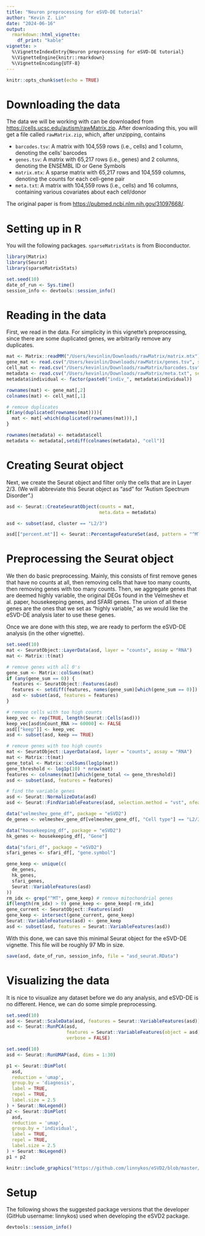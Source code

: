 ```yaml
---
title: "Neuron preprocessing for eSVD-DE tutorial"
author: "Kevin Z. Lin"
date: "2024-06-16"
output: 
  rmarkdown::html_vignette:
    df_print: "kable"
vignette: >
  %\VignetteIndexEntry{Neuron preprocessing for eSVD-DE tutorial}
  %\VignetteEngine{knitr::rmarkdown}
  %\VignetteEncoding{UTF-8}
---
```


```r
knitr::opts_chunk$set(echo = TRUE)
```

# Downloading the data

The data we will be working with can be downloaded from [https://cells.ucsc.edu/autism/rawMatrix.zip](https://cells.ucsc.edu/autism/rawMatrix.zip). After downloading this, you will get a file called `rawMatrix.zip`, which, after unzipping, 
contains

- `barcodes.tsv`: A matrix with 104,559 rows (i.e., cells) and 1 column, denoting the cells' barcodes
- `genes.tsv`: A matrix with 65,217 rows (i.e., genes) and 2 columns, denoting the ENSEMBL ID or Gene Symbols 
- `matrix.mtx`: A sparse matrix with 65,217 rows and 104,559 columns, denoting the counts for each cell-gene pair
- `meta.txt`: A matrix with 104,559 rows (i.e., cells) and 16 columns, containing various covariates about each cell/donor

The original paper is from [https://pubmed.ncbi.nlm.nih.gov/31097668/](https://pubmed.ncbi.nlm.nih.gov/31097668/). 

# Setting up in R

You will the following packages. `sparseMatrixStats` is from Bioconductor.

```r
library(Matrix)
library(Seurat)
library(sparseMatrixStats)

set.seed(10)
date_of_run <- Sys.time()
session_info <- devtools::session_info()
```

# Reading in the data

First, we read in the data. For simplicity in this vignette's preprocessing, since there are some duplicated genes, we arbitrarily remove any duplicates.

```r
mat <- Matrix::readMM("/Users/kevinlin/Downloads/rawMatrix/matrix.mtx")
gene_mat <- read.csv("/Users/kevinlin/Downloads/rawMatrix/genes.tsv", sep = "\t", header = F)
cell_mat <- read.csv("/Users/kevinlin/Downloads/rawMatrix/barcodes.tsv", sep = "\t", header = F)
metadata <- read.csv("/Users/kevinlin/Downloads/rawMatrix/meta.txt", sep = "\t", header = T, stringsAsFactors = TRUE)
metadata$individual <- factor(paste0("indiv_", metadata$individual))

rownames(mat) <- gene_mat[,2]
colnames(mat) <- cell_mat[,1]

# remove duplicates
if(any(duplicated(rownames(mat)))){
  mat <- mat[-which(duplicated(rownames(mat))),]
}

rownames(metadata) <- metadata$cell
metadata <- metadata[,setdiff(colnames(metadata), "cell")]
```

# Creating Seurat object

Next, we create the Seurat object and filter only the cells that are in Layer 2/3. (We will abbreviate this Seurat object as "asd" for "Autism Spectrum Disorder".)

```r
asd <- Seurat::CreateSeuratObject(counts = mat,
                                  meta.data = metadata)

asd <- subset(asd, cluster == "L2/3")

asd[["percent.mt"]] <- Seurat::PercentageFeatureSet(asd, pattern = "^MT-")
```

# Preprocessing the Seurat object

We then do basic preprocessing. Mainly, this consists of first remove genes that have no counts at all, then removing cells that have too many counts, then removing genes with too many counts. Then, we aggregate genes that are deemed highly variable, the original DEGs found in the Velmeshev et al. paper, housekeeping genes, and SFARI genes. The union of all these genes are the ones that we set as "highly variable," as we would like the eSVD-DE analysis later to use these genes.

Once we are done with this step, we are ready to perform the eSVD-DE analysis (in the other vignette).

```r
set.seed(10)
mat <- SeuratObject::LayerData(asd, layer = "counts", assay = "RNA")
mat <- Matrix::t(mat)

# remove genes with all 0's
gene_sum <- Matrix::colSums(mat)
if (any(gene_sum == 0)) {
  features <- SeuratObject::Features(asd)
  features <- setdiff(features, names(gene_sum)[which(gene_sum == 0)])
  asd <- subset(asd, features = features)
}

# remove cells with too high counts
keep_vec <- rep(TRUE, length(Seurat::Cells(asd)))
keep_vec[asd$nCount_RNA >= 60000] <- FALSE
asd[["keep"]] <- keep_vec
asd <- subset(asd, keep == TRUE)

# remove genes with too high counts
mat <- SeuratObject::LayerData(asd, layer = "counts", assay = "RNA")
mat <- Matrix::t(mat)
gene_total <- Matrix::colSums(log1p(mat))
gene_threshold <- log1p(10) * nrow(mat)
features <- colnames(mat)[which(gene_total <= gene_threshold)]
asd <- subset(asd, features = features)

# find the variable genes
asd <- Seurat::NormalizeData(asd)
asd <- Seurat::FindVariableFeatures(asd, selection.method = "vst", nfeatures = 5000)

data("velmeshev_gene_df", package = "eSVD2")
de_genes <- velmeshev_gene_df[velmeshev_gene_df[, "Cell type"] == "L2/3", "Gene name"]

data("housekeeping_df", package = "eSVD2")
hk_genes <- housekeeping_df[, "Gene"]

data("sfari_df", package = "eSVD2")
sfari_genes <- sfari_df[, "gene.symbol"]

gene_keep <- unique(c(
  de_genes,
  hk_genes,
  sfari_genes,
  Seurat::VariableFeatures(asd)
))
rm_idx <- grep("^MT", gene_keep) # remove mitochondrial genes
if(length(rm_idx) > 0) gene_keep <- gene_keep[-rm_idx]
gene_current <- SeuratObject::Features(asd)
gene_keep <- intersect(gene_current, gene_keep)
Seurat::VariableFeatures(asd) <- gene_keep
asd <- subset(asd, features = Seurat::VariableFeatures(asd))
```
With this done, we can save this minimal Seurat object for the eSVD-DE vignette. This file will be roughly 97 Mb in size.

```r
save(asd, date_of_run, session_info, file = "asd_seurat.RData")
```

# Visualizing the data

It is nice to visualize any dataset before we do any analysis, and eSVD-DE is no different. Hence, we can do some simple preprocessing.

```r
set.seed(10)
asd <- Seurat::ScaleData(asd, features = Seurat::VariableFeatures(asd))
asd <- Seurat::RunPCA(asd,
                      features = Seurat::VariableFeatures(object = asd),
                      verbose = FALSE)

set.seed(10)
asd <- Seurat::RunUMAP(asd, dims = 1:30)
```

```r
p1 <- Seurat::DimPlot(
  asd,
  reduction = 'umap',
  group.by = 'diagnosis',
  label = TRUE,
  repel = TRUE,
  label.size = 2.5
) + Seurat::NoLegend()
p2 <- Seurat::DimPlot(
  asd,
  reduction = 'umap',
  group.by = 'individual',
  label = TRUE,
  repel = TRUE,
  label.size = 2.5
) + Seurat::NoLegend()
p1 + p2
```

```r
knitr::include_graphics("https://github.com/linnykos/eSVD2/blob/master/vignettes/asd-umap.png?raw=true")
```

# Setup

The following shows the suggested package versions that the developer (GitHub username: linnykos) used when developing the eSVD2 package.

```r
devtools::session_info()
```

